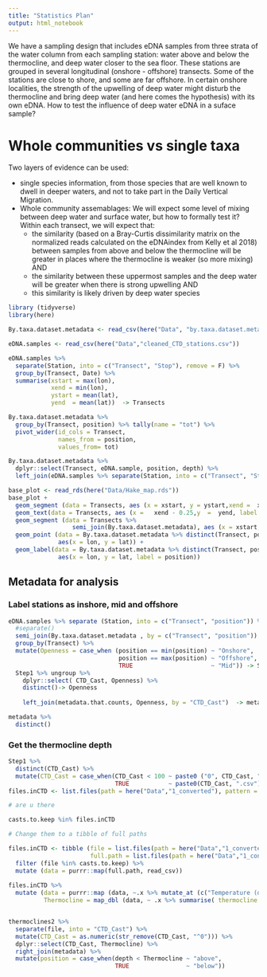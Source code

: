```yaml
---
title: "Statistics Plan"
output: html_notebook
---
```


We have a sampling design that includes eDNA samples from three strata of the water column from each sampling station: water above and below the thermocline, and deep water closer to the sea floor. These stations are grouped in several longitudinal (onshore - offshore)  transects. Some of the stations are close to shore, and some are far offshore. In certain onshore localities, the strength of the upwelling of deep water might disturb the thermocline and bring deep water (and here comes the hypothesis) with its own eDNA. How to test the influence of deep water eDNA in a suface sample?

# Whole communities vs single taxa

Two layers of evidence can be used:

  * single species information, from those species that are well known to dwell in deeper waters, and not to take part in the Daily Vertical Migration.
  * Whole community assemablages: We will expect some level of mixing between deep water and surface water, but how to formally test it? Within each transect, we will expect that:
      - the similarity (based on a Bray-Curtis dissimilarity matrix on the normalized reads calculated on the eDNAindex from Kelly et al 2018) between samples from above and below the thermocline will be greater in places where the thermocline is weaker (so more mixing) AND
      - the similarity between these uppermost samples and the deep water will be greater when there is strong upwelling AND
      - this similarity is likely driven by deep water species

```r
library (tidyverse)
library(here)

By.taxa.dataset.metadata <- read_csv(here("Data", "by.taxa.dataset.metadata.csv")) %>% mutate (Transect = as.character(Transect))

eDNA.samples <- read_csv(here("Data","cleaned_CTD_stations.csv"))

eDNA.samples %>% 
  separate(Station, into = c("Transect", "Stop"), remove = F) %>% 
  group_by(Transect, Date) %>% 
  summarise(xstart = max(lon),
            xend = min(lon),
            ystart = mean(lat),
            yend  = mean(lat))  -> Transects

By.taxa.dataset.metadata %>% 
  group_by(Transect, position) %>% tally(name = "tot") %>% 
  pivot_wider(id_cols = Transect, 
              names_from = position, 
              values_from= tot)

By.taxa.dataset.metadata %>% 
  dplyr::select(Transect, eDNA.sample, position, depth) %>% 
  left_join(eDNA.samples %>% separate(Station, into = c("Transect", "Stop"), remove = F)) -> metadata.that.counts
```


```r
base_plot <- read_rds(here("Data/Hake_map.rds"))
base_plot +
  geom_segment (data = Transects, aes (x = xstart, y = ystart,xend =  xend,yend =  yend, group = Transect), alpha = 0.2) +
  geom_text(data = Transects, aes (x =   xend - 0.25,y  =  yend, label = Transect), color = "yellow", fontface = "bold", alpha = 0.2) +
  geom_segment (data = Transects %>% 
                  semi_join(By.taxa.dataset.metadata), aes (x = xstart, y = ystart,xend =  xend,yend =  yend, group = Transect)) +
  geom_point (data = By.taxa.dataset.metadata %>% distinct(Transect, position, lat, lon), 
              aes(x = lon, y = lat)) +
  geom_label(data = By.taxa.dataset.metadata %>% distinct(Transect, position, lat, lon), 
              aes(x = lon, y = lat, label = position))
```
## Metadata for analysis

### Label stations as inshore, mid and offshore

```r
eDNA.samples %>% separate (Station, into = c("Transect", "position")) %>% mutate (position = as.numeric(position)) %>% 
  #separate()
  semi_join(By.taxa.dataset.metadata , by = c("Transect", "position")) %>% 
  group_by(Transect) %>% 
  mutate(Openness = case_when (position == min(position) ~ "Onshore",
                               position == max(position) ~ "Offshore", 
                               TRUE                      ~ "Mid")) -> Step1
  Step1 %>% ungroup %>% 
    dplyr::select( CTD_Cast, Openness) %>% 
    distinct()-> Openness
  
    left_join(metadata.that.counts, Openness, by = "CTD_Cast")  -> metadata

metadata %>% 
  distinct()
```

### Get the thermocline depth

```r
Step1 %>% 
  distinct(CTD_Cast) %>% 
  mutate(CTD_Cast = case_when(CTD_Cast < 100 ~ paste0 ("0", CTD_Cast, ".csv"),
                              TRUE           ~ paste0(CTD_Cast, ".csv"))) %>% pull() -> casts.to.keep
files.inCTD <- list.files(path = here("Data","1_converted"), pattern = "*.csv")

# are u there

casts.to.keep %in% files.inCTD

# Change them to a tibble of full paths

files.inCTD <- tibble (file = list.files(path = here("Data","1_converted"), pattern = "*.csv"),
                       full.path = list.files(path = here("Data","1_converted"), full.names = T,pattern = "*.csv")) %>% 
  filter (file %in% casts.to.keep) %>% 
  mutate (data = purrr::map(full.path, read_csv))
  
files.inCTD %>% 
  mutate (data = purrr::map (data, ~.x %>% mutate_at (c("Temperature (degC)", "Salinity (psu)", "Oxygen (ml_per_l)", "Fluorescence (ug_per_l)"), .funs = despike)),
          Thermocline = map_dbl (data, ~ .x %>% summarise( thermocline = clined(`Temperature (degC)`, `Depth (m)`)) %>% pull)) -> thermoclines2


thermoclines2 %>% 
  separate(file, into = "CTD_Cast") %>% 
  mutate(CTD_Cast = as.numeric(str_remove(CTD_Cast, "^0"))) %>% 
  dplyr::select(CTD_Cast, Thermocline) %>% 
  right_join(metadata) %>% 
  mutate(position = case_when(depth < Thermocline ~ "above",
                              TRUE                ~ "below"))


```

